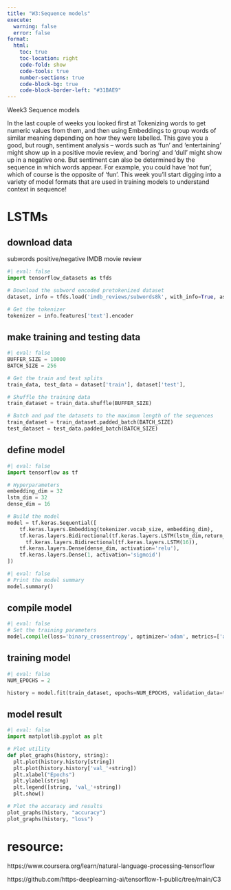 ```yaml
---
title: "W3:Sequence models"
execute:
  warning: false
  error: false
format:
  html:
    toc: true
    toc-location: right
    code-fold: show
    code-tools: true
    number-sections: true
    code-block-bg: true
    code-block-border-left: "#31BAE9"
---
```


Week3 Sequence models

In the last couple of weeks you looked first at Tokenizing words to get numeric values from them, and then using Embeddings to group words of similar meaning depending on how they were labelled. This gave you a good, but rough, sentiment analysis -- words such as 'fun' and 'entertaining' might show up in a positive movie review, and 'boring' and 'dull' might show up in a negative one. But sentiment can also be determined by the sequence in which words appear. For example, you could have 'not fun', which of course is the opposite of 'fun'. This week you'll start digging into a variety of model formats that are used in training models to understand context in sequence!

# LSTMs

## download data 

subwords positive/negative IMDB movie review 
```python
#| eval: false
import tensorflow_datasets as tfds

# Download the subword encoded pretokenized dataset
dataset, info = tfds.load('imdb_reviews/subwords8k', with_info=True, as_supervised=True)

# Get the tokenizer
tokenizer = info.features['text'].encoder
```

## make training and testing data
```python
#| eval: false
BUFFER_SIZE = 10000
BATCH_SIZE = 256

# Get the train and test splits
train_data, test_data = dataset['train'], dataset['test'], 

# Shuffle the training data
train_dataset = train_data.shuffle(BUFFER_SIZE)

# Batch and pad the datasets to the maximum length of the sequences
train_dataset = train_dataset.padded_batch(BATCH_SIZE)
test_dataset = test_data.padded_batch(BATCH_SIZE)
```

## define model

```python
#| eval: false
import tensorflow as tf

# Hyperparameters
embedding_dim = 32
lstm_dim = 32
dense_dim = 16

# Build the model
model = tf.keras.Sequential([
    tf.keras.layers.Embedding(tokenizer.vocab_size, embedding_dim),
    tf.keras.layers.Bidirectional(tf.keras.layers.LSTM(lstm_dim,return_sequence=True)),
      tf.keras.layers.Bidirectional(tf.keras.layers.LSTM(16)),
    tf.keras.layers.Dense(dense_dim, activation='relu'),
    tf.keras.layers.Dense(1, activation='sigmoid')
])
```


```python
#| eval: false
# Print the model summary
model.summary()
```

## compile model
```python
#| eval: false
# Set the training parameters
model.compile(loss='binary_crossentropy', optimizer='adam', metrics=['accuracy'])
```


## training model
```python
#| eval: false
NUM_EPOCHS = 2

history = model.fit(train_dataset, epochs=NUM_EPOCHS, validation_data=test_dataset)
```

## model result

```python
#| eval: false
import matplotlib.pyplot as plt

# Plot utility
def plot_graphs(history, string):
  plt.plot(history.history[string])
  plt.plot(history.history['val_'+string])
  plt.xlabel("Epochs")
  plt.ylabel(string)
  plt.legend([string, 'val_'+string])
  plt.show()

# Plot the accuracy and results 
plot_graphs(history, "accuracy")
plot_graphs(history, "loss")
```


# resource:

https://www.coursera.org/learn/natural-language-processing-tensorflow

https://github.com/https-deeplearning-ai/tensorflow-1-public/tree/main/C3
